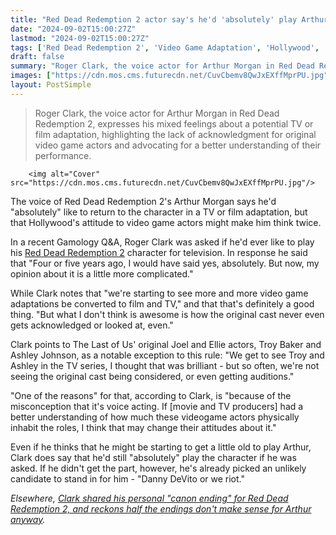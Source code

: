 ```yaml
---
title: "Red Dead Redemption 2 actor say's he'd 'absolutely' play Arthur Morgan in a TV adaptation, but that probably won't happen because Hollywood doesn't understand mocap"
date: "2024-09-02T15:00:27Z"
lastmod: "2024-09-02T15:00:27Z"
tags: ['Red Dead Redemption 2', 'Video Game Adaptation', 'Hollywood', 'Voice Acting', 'Arthur Morgan', 'Roger Clark', 'The Last of Us', 'Troy Baker', 'Ashley Johnson', 'Danny DeVito']
draft: false
summary: "Roger Clark, the voice actor for Arthur Morgan in Red Dead Redemption 2, expresses his mixed feelings about a potential TV or film adaptation, highlighting the lack of acknowledgment for original video game actors and advocating for a better understanding of their performance."
images: ["https://cdn.mos.cms.futurecdn.net/CuvCbemv8QwJxEXffMprPU.jpg"]
layout: PostSimple
---
```

> Roger Clark, the voice actor for Arthur Morgan in Red Dead Redemption 2, expresses his mixed feelings about a potential TV or film adaptation, highlighting the lack of acknowledgment for original video game actors and advocating for a better understanding of their performance.


        <img alt="Cover" src="https://cdn.mos.cms.futurecdn.net/CuvCbemv8QwJxEXffMprPU.jpg"/>
        
The voice of Red Dead Redemption 2's Arthur Morgan says he'd "absolutely" like to return to the character in a TV or film adaptation, but that Hollywood's attitude to video game actors might make him think twice.

In a recent Gamology Q&A, Roger Clark was asked if he'd ever like to play his [Red Dead Redemption 2](https://www.gamesradar.com/red-dead-redemption-2-guide-walkthrough/) character for television. In response he said that "Four or five years ago, I would have said yes, absolutely. But now, my opinion about it is a little more complicated."

While Clark notes that "we're starting to see more and more video game adaptations be converted to film and TV," and that that's definitely a good thing. "But what I don't think is awesome is how the original cast never even gets acknowledged or looked at, even."

Clark points to The Last of Us' original Joel and Ellie actors, Troy Baker and Ashley Johnson, as a notable exception to this rule: "We get to see Troy and Ashley in the TV series, I thought that was brilliant - but so often, we're not seeing the original cast being considered, or even getting auditions."

"One of the reasons" for that, according to Clark, is "because of the misconception that it's voice acting. If [movie and TV producers] had a better understanding of how much these videogame actors physically inhabit the roles, I think that may change their attitudes about it."

Even if he thinks that he might be starting to get a little old to play Arthur, Clark does say that he'd still "absolutely" play the character if he was asked. If he didn't get the part, however, he's already picked an unlikely candidate to stand in for him - "Danny DeVito or we riot."

*Elsewhere, *[<em>Clark shared his personal "canon ending" for Red Dead Redemption 2, and reckons half the endings don't make sense for Arthur anyway</em>](https://www.gamesradar.com/games/open-world/arthur-morgan-actor-shares-his-personal-canon-ending-for-red-dead-redemption-2-and-reckons-half-the-endings-dont-make-sense-for-arthur-anyway/)*.*
        